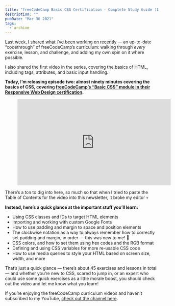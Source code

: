 ```yaml
---
title: "freeCodeCamp Basic CSS Certification - Complete Study Guide (1 Hour Video)"
description: ""
pubDate: "Mar 30 2021"
tags:
  - archive
---
```


[Last week, I shared what I’ve been working on recently](/freecodecamp-basic-html-certification/) — an up-to-date “codethrough” of freeCodeCamp’s curriculum: walking through _every_ exercise, lesson, and challenge, and adding my own spin on it where possible.

I also shared the first video in the series, covering the basics of HTML, including tags, attributes, and basic input handling.

**Today, I’m releasing episode two: almost ninety minutes covering the basics of CSS, covering [freeCodeCamp’s “Basic CSS” module in their Responsive Web Design certification](https://www.freecodecamp.org/learn/responsive-web-design/).**

<figure class="wp-block-embed is-type-rich is-provider-embed-handler wp-block-embed-embed-handler wp-embed-aspect-16-9 wp-has-aspect-ratio"><div class="wp-block-embed__wrapper"><iframe allow="accelerometer; autoplay; clipboard-write; encrypted-media; gyroscope; picture-in-picture; web-share" allowfullscreen="" frameborder="0" height="281" loading="lazy" referrerpolicy="strict-origin-when-cross-origin" src="https://www.youtube.com/embed/rmxNpCvbnZg?feature=oembed" title="step-by-Step Guide To Learning CSS with freeCodeCamp" width="500"></iframe></div></figure>There’s a ton to dig into here, so much so that when I tried to paste the Table of Contents for the video into this newsletter, it broke my editor 💀

**Instead, here’s a quick glance at the important stuff you’ll learn:**

- Using CSS classes and IDs to target HTML elements
- Importing and working with custom Google Fonts
- How to use padding and margin to space and position elements
- The clockwise notation as a way to always remember how to correctly set padding and margin, in order — this was new to me! 🤯
- CSS colors, and how to set them using hex codes and the RGB format
- Defining and using CSS variables for more re-usable CSS code
- How to use media queries to style your HTML based on screen size, width, and more

That’s just a quick glance — there’s about 45 exercises and lessons in total — and whether you’re new to CSS, scared to jump in, or an expert who could use some quick exercises as a little morale boost, you should check out the video and let me know what you learn!

If you’re enjoying the freeCodeCamp curriculum videos and haven’t subscribed to my YouTube, [check out the channel here](https://www.youtube.com/c/bytesizedxyz).
